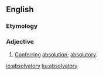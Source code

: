 ==English==

===Etymology===
{{suffix|absolve|atory|lang=en}}
===Adjective===
{{en-adj}}

# [[conferring|Conferring]] [[absolution]]; [[absolutory]].

[[io:absolvatory]]
[[ku:absolvatory]]